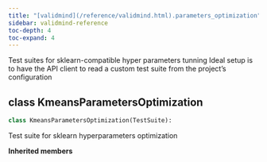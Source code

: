 ```yaml
---
title: "[validmind](/reference/validmind.html).parameters_optimization"
sidebar: validmind-reference
toc-depth: 4
toc-expand: 4
---
```


Test suites for sklearn-compatible hyper parameters tunning Ideal setup is to have the API client to read a custom test suite from the project's configuration

## [class]{.muted} KmeansParametersOptimization

<!-- class.qmd.jinja2 - class definition -->

```python
class KmeansParametersOptimization(TestSuite):
```

Test suite for sklearn hyperparameters optimization

**Inherited members**
